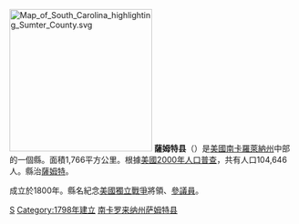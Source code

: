 {{noteTA
|T=zh-hans:萨姆特县 (南卡罗来纳州);zh-hk:薩姆特縣 (南卡羅萊納州);zh-tw:桑特郡 (南卡羅萊納州);
|1=zh-hans:县;zh-hk:縣;zh-tw:郡;
}}

{{Otheruses|薩姆特縣|subject=美國南卡羅萊納州的一個縣|other=同名的縣}}
[[File:Map_of_South_Carolina_highlighting_Sumter_County.svg|250px]]
'''薩姆特县'''（{{lang-en|Sumter County}}）是[[美國|美國]][[南卡羅萊納州|南卡羅萊納州]]中部的一個縣。面積1,766平方公里。根據[[美國2000年人口普查|美國2000年人口普查]]，共有人口104,646人。縣治[[薩姆特_(南卡羅萊納州)|薩姆特]]。

成立於1800年。縣名紀念[[美國獨立戰爭|美國獨立戰爭]]將領、[[美國參議院|參議員]]{{le|湯瑪斯·薩姆特|Thomas Sumter}}。

[[Category:南卡罗来纳州行政区划|S]]
[[Category:1798年建立|Category:1798年建立]]
[[Category:南卡罗来纳州萨姆特县|]]